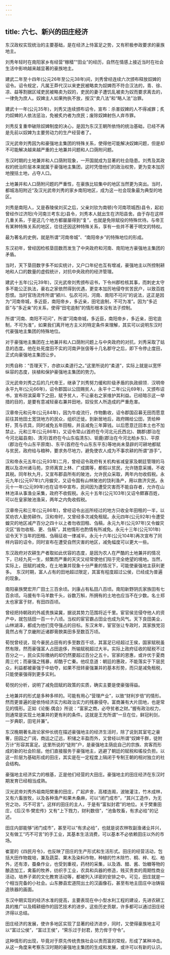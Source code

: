 ```yaml
---
---
---
```

title: 六七、新兴的田庄经济
---



东汉政权实现统治的主要基础，是在经济上恃富足之势，又有积极参政要求的豪族地主。

刘秀年轻时在南阳家乡有经营“稼穑”“田业”的经历，自然在情感上接近当时在社会生活中影响越来越显著的豪族地主。

建武二年至十四年(公元26年至公元38年)间，刘秀曾经连续六次颁布释放奴婢的诏令。诏令规定，凡属王莽代汉以来吏民被略卖为奴婢而不符合汉法的，青、徐、凉、益等割据区域吏民被略卖为奴的，吏民的妻子遭饥乱被卖为奴而要求离去的，一律免为庶人。奴婢主人如果拘执不放，按汉“卖八法”和“略人法”治罪。

建武十一年(公元35年)，刘秀又连续颁布诏令，宣布：杀害奴婢的人不得减罪；炙灼奴蜱的人依法惩治，免被炙灼者为庶民；废除奴婢射伤人弃市罪。

刘秀反复重申破除奴婢制度的决心，是因为东汉王朝所依恃的统治基础，已经不再是先前以奴婢为主要劳动力的生产经营者了。

汉光武帝刘秀因为和豪强地主集团的特殊关系，使得他可能解决奴婢问题，但是却不可能解决越来越严重的土地兼并问题和人口荫附问题。

东汉时期的土地兼并和人口荫附现象，一开国就成为显著的社会隐患。刘秀及其政权的统治阶层本来就属于豪强地主集团，这时凭借他们的政治权势，更为变本加厉地搜括土地，占夺人口。

土地兼并和人口荫附问题的严重性，在豪族比较集中的地区当然更为突出。当时，都城洛阳附近“及汉光武帝刘秀的家乡南阳地区，成为这一社会现象最为典型的地区。

刘秀是南阳人，又是舂陵侯刘买之后，父亲刘钦为南顿(今河南项城西)县令，起初曾经作过济阳(今河南兰考东北)县令，刘秀本人就出生在济阳县舍。由于存在这样几重关系，于是这几个地方都屡屡得到“复”，也就是免除赋役的特殊优待。与帝王有某种特殊关系的地区，往往还因这种特殊关系，享有一些并不著于明文的特权。

最为著名的史例，就是所谓“河南帝城”、“南阳帝乡”的特殊地位的形成。

东汉初年，曾经因检核垦田数而发生了中央政府和河南、南阳地方豪强地主集团的矛盾。

当时，天下垦田数字多不如实统计，又户口年纪也互有增减，豪强地主以所控制耕地和人口的数量的虚假统计，对抗中央政府的经济管理。

建武十五年(公元39年)，汉光武帝刘秀颁布诏书，下令州郡检核其事，而刺史太守多不能公正执法，豪右之家依然得到优遇，更变本加厉地侵夺贫苦民户，以致百姓怨恨。当时官场流传所谓“颍川、弘农可问，河南、南阳不可问”的说法，这正是因为“河南帝城，多近臣，南阳帝乡，多近亲，田宅逾制，不可为准”。因为“多近臣”与“多近亲”的关系，使得“田宅逾制”的情形根本没有法子控制。

所谓“河南、南阳不可问”，所谓“河南帝城，多近臣，南阳帝乡，多近亲，田宅逾制，不可为准”，如果我们离开地方主义的特定条件来理解，其实可以说明东汉时代豪强地主集团的特殊地位。

对于豪强地主集团在土地兼并和人口荫附问题上与中央政府的对抗，刘秀采取了姑息的态度。他在处死度田不实的河南尹张伋等十几名郡守之后，即下令停止度田，正式向豪强地主集团让步。

刘秀自称：“吾理天下，亦欲以柔道行之。”这里所说的“柔道”，实际上就是以宽怀纵容的态度，扶植和保护豪强地主集团的势力。

汉光武帝刘秀之后的几代帝王，继承了刘秀努力缓和阶级矛盾的执政纲领．汉明帝永平九年(公元66年)，诏令郡国以公田赐贫人，永平十二年(公元69年)，又颁布诏书，宣布将滨渠卑下之田，赋予贫人，不让豪右之家维护其利益。已经暗示这一举措的目的，是要有意减轻豪右兼并田地，奴役贫人所造成的严重危害。

汉章帝元和元年(公元84年)，因为牛疫流行，作物歉收，诏令郡国召募无田而愿意前往其他田土宽饶地方的民众，组织迁徙。到新居地后，政府赐给公田，赁给种籽，贳与农具，同时减免五年田租，并且减免三年算钱。以后愿意迁回本土也不加禁止。元和三年(公元86年)，又诏令常山(首府在今河北元氏西北)、魏郡(郡治在今河北磁县南)、清河(首府在今山东临清东)、钜鹿(郡治在今河北柏乡东)、平原（郡治在今山东平原南)、东平(首府在今山东东平东)等地尚未垦辟的可耕地都赋与贫民，政府给与粮种，要求务尽地力，避免使农人成为不事农耕的所谓“游手”。

汉和帝永元五年(公元93年)二月，曾经诏令政府有关机构省减皇家及朝廷管理的马厩以及凉州诸马苑，京师离宫上林、广成圃等，都假以贫民，允许随意采捕，不收其税。同年秋九月，又宣布郡县所有的陂池，允许民众采取，两年内勿收假税。永元九年(公元97年)六月蝗灾，又诏令国有山林陂池的饶利渔产，用以救济灾民。永元十一年(公元99年)也在诏书中宣布，民间因为遭受灾害而不能自存者，允许在山林池泽从事渔业采集，政府不收假税。永元十五年(公元103年)又诏令鳏寡百姓，可以在皇家陂池渔采，两年之内免收假税。

汉章帝元和三年(公元86年)，曾经诏令出巡所经过的地方只收全年田租的一半，以奖劝农人勤劳耕作。汉和帝时，又曾经多次减免租赋。永元四年(公元92年)令遭受蝗灾的地区减产百分之四十以上者勿收田租、刍稿，永元九年(公元97年)又令蝗灾灾区“皆勿收租、更、刍稿”，其他情形也酌情有所减免。永元十三年(公元101年)诏令天下当年的田租、刍稿征收一律减半。永元十六年(公元104年)再次宣布了同样内容的诏令，同时宣布在遭受自然灾害的地区，减免幅度可以更大一些。

东汉政府对农耕生产者取如此优容的态度，是因为农人在严酷的土地兼并的情况下，已经九死一生，频繁而严重的天灾又经常使他们陷于完全绝望的境地。当然，实际上，田赋的减免，在土地兼并现象十分严重的情况下，可能使豪强地主获利更多。　东汉时期，富人占有的田地超过限定，其富有程度超过公侯，已经成为普遍的现象。

南阳豪族樊宏开广田土三百余顷。刘康占有私田八百顷。南阳新野阴氏家族田有七百余顷。马援有牛马羊数千头，谷数万斛，所拥有的土地也应当不在少数。名士郑太也家富于财，有田四百顷。

曾经把持朝政的外戚贵族粱冀，据说其势力范围将近千里。宦官侯览侵夺他人的资产中，就包括田一百一十八顷。当权的宦官霸占田业也成为风气。天下良田美业，山林湖泽，都成为他们竞夺强占的目标。东汉末年，宦官张让专政时，其家族党羽竟然占有了京畿附近诸郡膏腴美田多至数百万顷。

荀悦曾经说，现今豪民占田有的多至数百千顷，其富足已经超过王侯，国家赋税虽然有限，然而豪强富人占田逾侈，所输赋税超过大半。实际上政府征收的赋税不过百分之一，民众实际缴纳的却仍然要超过百分之五十。官家的恩惠，或许优于夏商周三代；而豪强之残暴，却酷于亡秦。他叹息道：朝廷的惠政，不能落实于下层民众，利益都被豪强于中劫夺，如果不扭转豪强兼并的基本形势，而只是减免租税，只能使豪强得到更多实利。

荀悦的分析，说明了减免田赋的政策的实质，确实主要是使豪强得益。

土地兼并的形式是多种多样的。可能有用心“营理产业”，以致“财利岁倍”的情形。然而更普遍的是依恃经济实力和政治实力的残暴侵夺。富商兼有大片田地，也是常见的情形。正如《论衡.偶会》所说：“富家之商，必夺贫者之财。”握有政治权力，则通常是实现土地兼并的更有利的条件。这就是王充所谓“一旦在位，鲜冠利剑，一岁典职，田宅并兼”。

东汉晚期著名政论家仲长统在描述豪强地主的经济生活时，除了说到其室宅之豪奢，田园之广阔，商运之辽远，积储之丰盈而外，又曾经以所谓“奴婢千群，徒附万计”形容其富足。这里所说的“徒附”户，是豪强地主荫庇自己的宗族、宾客而形成的新的社会阶层。他们直接服务于豪强地主，逃避了朝廷的赋税和徭役负担。以这一阶层为基础形成的田庄，其实是在一定程度上隔闭于专制王朝的相对独立的社会结构。

豪强地主经济实力的根基，正是他们经营的大田庄。豪强地主的田庄经济在东汉时期发育已经相当成熟。

汉光武帝刘秀外祖南阳樊重的田庄，广起庐舍，高楼连阁，波陂灌注，竹木成林，又有六畜放牧，以及各种渔产和果木桑麻，可以“闭门成市”，“其兴工造作，为无穷之功，巧不可言”。这样的田庄的主人，于是有“富拟封君”的地位。关于樊重田庄，《后汉书·樊宏传》又有“上下戮力，财利数倍”，“池鱼牧畜，有求必给”的记述。

田庄内部能够“闭门成市”，甚至可以“有求必给”，也就是说农林牧副渔诸业并兴，又有做工“巧不可言”的手工业，其基本生活消费，可以基本不必依赖田庄以外的市场。

崔寔的《四民月令》，也反映了田庄的生产形式和生活形式。田庄的经营活动，包括大田作物栽培，兼及蔬菜、果木及染料作物，种植的竹木除竹、桐、梓、松、柏外，还有漆，蚕桑作业，也受到重视，药材的采集，以及酒、醋、酱、饴糖等物的酿造加工，禽畜的牧养，纺织手工业，农具和兵器的修造，贱买贵卖的周期性商业活动，培养子弟的文化教育活动等，都被列入详密的安排之中。可见，田庄就是一个相当完备的小社会。山东滕县宏道院出土的汉画像石，甚至有地主田庄中冶铸锻造铁器的画面。

东汉中期实现的经济水准的提高，主要表现在中小型水利工程的建设，先进农耕工具的推广以及精耕细作的园艺技术的进步。这些历史贡献，许多都可以通过田庄经济得以总结。

田庄经济的发展，使许多地区实现了显著的经济进步，同时，又使得豪族地主可以“富过公侯”，“富过王侯”，“荣乐过于封君，势力侔于守令”。

这种情形的出现，毕竟对于原先传统贵族社会以贵而富的常规，形成了某种冲击。从这一角度来考察东汉时期的豪强地主集团的生成和发展，或许可以有新的认识。